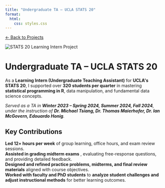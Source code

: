 ```yaml
---
title: "Undergraduate TA – UCLA STATS 20"
format:
  html:
    css: styles.css
---
```



```{=html}
<div class="container">

  <p><a href="projects.html">← Back to Projects</a></p>


  <img src="stats20_photo.jpeg" alt="STATS 20 Learning Intern Project" class="project-image">

  <h1>Undergraduate TA – UCLA STATS 20</h1>

  <p class="description">
    As a <strong>Learning Intern (Undergraduate Teaching Assistant)</strong> for <strong>UCLA's STATS 20</strong>,
    I supported over <strong>320 students per quarter</strong> in mastering <strong>statistical programming in R</strong>, 
    data manipulation, and fundamental data science concepts.
  </p>

  <p class="project-timeline">
      <em>Served as a TA in <strong>Winter 2023 – Spring 2024, Summer 2024, Fall 2024</strong>, under the instruction of 
      <strong>Dr. Michael Tsiang, Dr. Thomas Maierhofer, Dr. Ian McGovern, Edouardo Honig</strong>.</em>
  </p>

  <h2>Key Contributions</h2>

  <div class="key-contributions">
      <div class="contribution-item">
          <strong>Led 12+ hours per week</strong> 
          <span>of group learning, office hours, and exam review sessions.</span>
      </div>

      <div class="contribution-item">
          <strong>Assisted in grading midterm exams</strong> 
          <span>, evaluating free-response questions, and providing detailed feedback.</span>
      </div>

      <div class="contribution-item">
          <strong>Designed and refined practice problems, midterms, and final review materials</strong> 
          <span>aligned with course objectives.</span>
      </div>

      <div class="contribution-item">
          <strong>Worked with faculty and PhD students</strong> 
          <span>to <strong>analyze student challenges and adjust instructional methods</strong> for better learning outcomes.</span>
      </div>
  </div>

</div>
```
